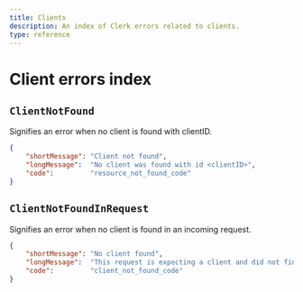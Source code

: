 ```yaml
---
title: Clients
description: An index of Clerk errors related to clients.
type: reference
---
```


# Client errors index

## `ClientNotFound`

Signifies an error when no client is found with clientID.

```json
{
    "shortMessage": "Client not found",
    "longMessage":  "No client was found with id <clientID>",
    "code":         "resource_not_found_code"
}
```

## `ClientNotFoundInRequest`

Signifies an error when no client is found in an incoming request.

```json
{
    "shortMessage": "No client found",
    "longMessage":  "This request is expecting a client and did not find one",
    "code":         "client_not_found_code"
}
```